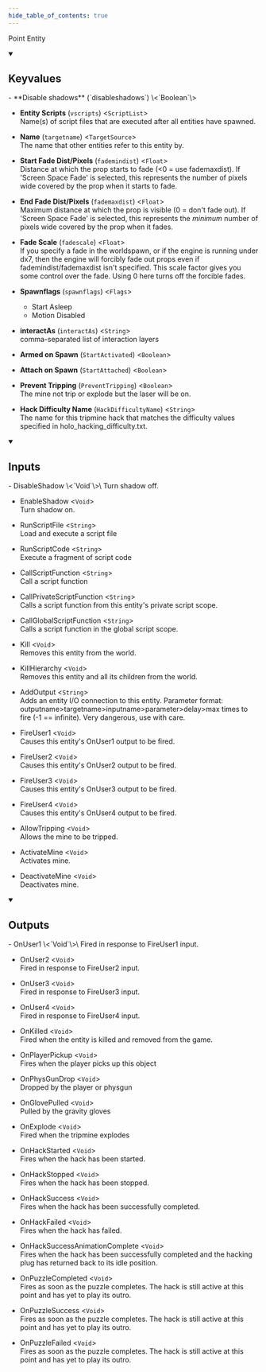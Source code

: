 ```yaml
---
hide_table_of_contents: true
---
```


<!---
!!!!!!
THIS PAGE IS AUTOGENERATED FROM GAME FGD DEFINITIONS!
DO NOT EDIT MANUALLY!
!!!!!!

In order to make edits, you can make an annotation file in /fgd_dump_overrides
-->


Point Entity



<details open>
<summary><h2>Keyvalues</h2></summary>
- **Disable shadows** (`disableshadows`) \<`Boolean`\>

- **Entity Scripts** (`vscripts`) \<`ScriptList`\>\
Name(s) of script files that are executed after all entities have spawned.

- **Name** (`targetname`) \<`TargetSource`\>\
The name that other entities refer to this entity by.

- **Start Fade Dist/Pixels** (`fademindist`) \<`Float`\>\
Distance at which the prop starts to fade (&lt;0 = use fademaxdist). If 'Screen Space Fade' is selected, this represents the number of pixels wide covered by the prop when it starts to fade.

- **End Fade Dist/Pixels** (`fademaxdist`) \<`Float`\>\
Maximum distance at which the prop is visible (0 = don't fade out). If 'Screen Space Fade' is selected, this represents the *minimum* number of pixels wide covered by the prop when it fades.

- **Fade Scale** (`fadescale`) \<`Float`\>\
If you specify a fade in the worldspawn, or if the engine is running under dx7, then the engine will forcibly fade out props even if fademindist/fademaxdist isn't specified. This scale factor gives you some control over the fade. Using 0 here turns off the forcible fades.

- **Spawnflags** (`spawnflags`) \<`Flags`\>
  - Start Asleep 
  - Motion Disabled 


- **interactAs** (`interactAs`) \<`String`\>\
comma-separated list of interaction layers

- **Armed on Spawn** (`StartActivated`) \<`Boolean`\>

- **Attach on Spawn** (`StartAttached`) \<`Boolean`\>

- **Prevent Tripping** (`PreventTripping`) \<`Boolean`\>\
The mine not trip or explode but the laser will be on.

- **Hack Difficulty Name** (`HackDifficultyName`) \<`String`\>\
The name for this tripmine hack that matches the difficulty values specified in holo_hacking_difficulty.txt.


 </details>
<details open>
<summary><h2>Inputs</h2></summary>
- DisableShadow \<`Void`\>\
Turn shadow off.

- EnableShadow \<`Void`\>\
Turn shadow on.

- RunScriptFile \<`String`\>\
Load and execute a script file

- RunScriptCode \<`String`\>\
Execute a fragment of script code

- CallScriptFunction \<`String`\>\
Call a script function

- CallPrivateScriptFunction \<`String`\>\
Calls a script function from this entity's private script scope.

- CallGlobalScriptFunction \<`String`\>\
Calls a script function in the global script scope.

- Kill \<`Void`\>\
Removes this entity from the world.

- KillHierarchy \<`Void`\>\
Removes this entity and all its children from the world.

- AddOutput \<`String`\>\
Adds an entity I/O connection to this entity. Parameter format: outputname&gt;targetname>inputname&gt;parameter&gt;delay&gt;max times to fire (-1 == infinite). Very dangerous, use with care.

- FireUser1 \<`Void`\>\
Causes this entity's OnUser1 output to be fired.

- FireUser2 \<`Void`\>\
Causes this entity's OnUser2 output to be fired.

- FireUser3 \<`Void`\>\
Causes this entity's OnUser3 output to be fired.

- FireUser4 \<`Void`\>\
Causes this entity's OnUser4 output to be fired.

- AllowTripping \<`Void`\>\
Allows the mine to be tripped.

- ActivateMine \<`Void`\>\
Activates mine.

- DeactivateMine \<`Void`\>\
Deactivates mine.


 </details>
<details open>
<summary><h2>Outputs</h2></summary>
- OnUser1 \<`Void`\>\
Fired in response to FireUser1 input.

- OnUser2 \<`Void`\>\
Fired in response to FireUser2 input.

- OnUser3 \<`Void`\>\
Fired in response to FireUser3 input.

- OnUser4 \<`Void`\>\
Fired in response to FireUser4 input.

- OnKilled \<`Void`\>\
Fired when the entity is killed and removed from the game.

- OnPlayerPickup \<`Void`\>\
Fires when the player picks up this object

- OnPhysGunDrop \<`Void`\>\
Dropped by the player or physgun

- OnGlovePulled \<`Void`\>\
Pulled by the gravity gloves

- OnExplode \<`Void`\>\
Fired when the tripmine explodes

- OnHackStarted \<`Void`\>\
Fires when the hack has been started.

- OnHackStopped \<`Void`\>\
Fires when the hack has been stopped.

- OnHackSuccess \<`Void`\>\
Fires when the hack has been successfully completed.

- OnHackFailed \<`Void`\>\
Fires when the hack has failed.

- OnHackSuccessAnimationComplete \<`Void`\>\
Fires when the hack has been successfully completed and the hacking plug has returned back to its idle position.

- OnPuzzleCompleted \<`Void`\>\
Fires as soon as the puzzle completes. The hack is still active at this point and has yet to play its outro.

- OnPuzzleSuccess \<`Void`\>\
Fires as soon as the puzzle completes. The hack is still active at this point and has yet to play its outro.

- OnPuzzleFailed \<`Void`\>\
Fires as soon as the puzzle completes. The hack is still active at this point and has yet to play its outro.


 </details>